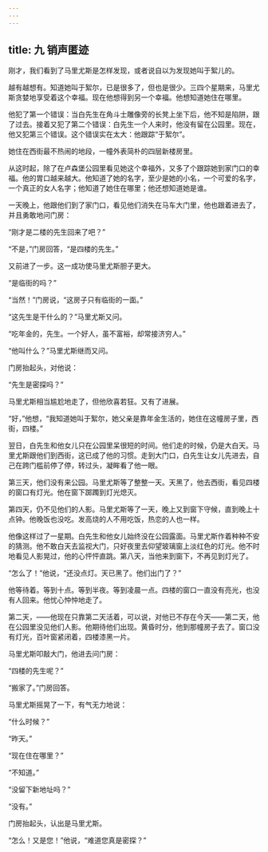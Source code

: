 ```yaml
---
---
---
```

title: 九 销声匿迹
---




刚才，我们看到了马里尤斯是怎样发现，或者说自以为发现她叫于絮儿的。

越有越想有。知道她叫于絮尔，已是很多了，但也是很少。三四个星期来，马里尤斯贪婪地享受着这个幸福。现在他想得到另一个幸福。他想知道她住在哪里。

他犯了第一个错误：当白先生在角斗士雕像旁的长凳上坐下后，他不知是陷阱，跟了过去。接着又犯了第二个错误：白先生一个人来时，他没有留在公园里。现在，他又犯第三个错误。这个错误实在太大：他跟踪“于絮尔”。

她住在西街最不热闹的地段，一幢外表简朴的四层新楼房里。

从这时起，除了在卢森堡公园里看见她这个幸福外，又多了个跟踪她到家门口的幸福。他的胃口越来越大。他知道了她的名字，至少是她的小名，一个可爱的名字，一个真正的女人名字；他知道了她住在哪里；他还想知道她是谁。

一天晚上，他跟他们到了家门口，看见他们消失在马车大门里，他也跟着进去了，并且勇敢地问门房：

“刚才是二楼的先生回来了吧？”

“不是，”门房回答，“是四楼的先生。”

又前进了一步。这一成功使马里尤斯胆子更大。

“是临街的吗？”

“当然！”门房说，“这房子只有临街的一面。”

“这先生是干什么的？”马里尤斯又问。

“吃年金的，先生。一个好人，虽不富裕，却常接济穷人。”

“他叫什么？”马里尤斯继而又问。

门房抬起头，对他说：

“先生是密探吗？”

马里尤斯相当尴尬地走了，但他欣喜若狂。又有了进展。

“好，”他想，“我知道她叫于絮尔，她父亲是靠年金生活的，她住在这幢房子里，西街，四楼。”

翌日，白先生和他女儿只在公园里呆很短的时间。他们走的时候，仍是大白天。马里尤斯跟他们到西街，这已成了他的习惯。走到大门口，白先生让女儿先进去，自己在跨门槛前停了停，转过头，凝眸看了他一眼。

第三天，他们没有来公园。马里尤斯等了整整一天。天黑了，他去西街，看见四楼的窗口有灯光。他在窗下踯躅到灯光熄灭。

第四天，仍不见他们的人影。马里尤斯等了一天，晚上又到窗下守候，直到晚上十点钟。他晚饭也没吃。发高烧的人不用吃饭，热恋的人也一样。

他像这样过了一星期。白先生和他女儿始终没在公园露面。马里尤斯作着种种不安的猜测。他不敢白天去监视大门，只好夜里去仰望玻璃窗上淡红色的灯光。他不时地看见人影晃过，他的心怦怦直跳。第八天，当他来到窗下，不再见到灯光了。

“怎么了！”他说，“还没点灯。天已黑了。他们出门了？”

他等待着。等到十点。等到半夜。等到凌晨一点。四楼的窗口一直没有亮光，也没有人回来。他忧心忡忡地走了。

第二天，——他现在只靠第二天活着，可以说，对他已不存在今天——第二天，他在公园里没见他们人影。他期待他们出现。黄昏时分，他到那幢房子去了。窗口没有灯光，百叶窗紧闭着，四楼漆黑一片。

马里尤斯叩敲大门，他进去问门房：

“四楼的先生呢？”

“搬家了。”门房回答。

马里尤斯摇晃了一下，有气无力地说：

“什么时候？”

“昨天。”

“现在住在哪里？”

“不知道。”

“没留下新地址吗？”

“没有。”

门房抬起头，认出是马里尤斯。

“怎么！又是您！”他说，“难道您真是密探？”